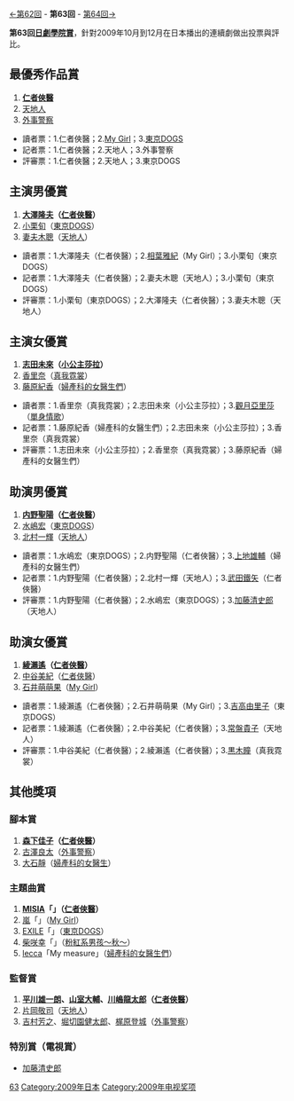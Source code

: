 {{noteTA
|G1=JP Show}}
[[第62回日劇學院賞名單|←第62回]] - '''第63回''' - [[第64回日劇學院賞名單|第64回→]]

'''第63回[[日劇學院賞|日劇學院賞]]'''，針對2009年10月到12月在日本播出的連續劇做出投票與評比。

==最優秀作品賞==
#'''[[仁者俠醫|仁者俠醫]]'''
#[[天地人|天地人]]
#[[外事警察|外事警察]]

*讀者票：1.仁者俠醫；2.[[My_Girl|My Girl]]；3.[[東京DOGS|東京DOGS]]
*記者票：1.仁者俠醫；2.天地人；3.外事警察
*評審票：1.仁者俠醫；2.天地人；3.東京DOGS

==主演男優賞==
#'''[[大澤隆夫|大澤隆夫]]（[[仁者俠醫|仁者俠醫]]）'''
#[[小栗旬|小栗旬]]（[[東京DOGS|東京DOGS]]）
#[[妻夫木聰|妻夫木聰]]（[[天地人|天地人]]）

*讀者票：1.大澤隆夫（仁者俠醫）；2.[[相葉雅紀|相葉雅紀]]（My Girl）；3.小栗旬（東京DOGS）
*記者票：1.大澤隆夫（仁者俠醫）；2.妻夫木聰（天地人）；3.小栗旬（東京DOGS）
*評審票：1.小栗旬（東京DOGS）；2.大澤隆夫（仁者俠醫）；3.妻夫木聰（天地人）

==主演女優賞==
#'''[[志田未來|志田未來]]（[[小公主莎拉|小公主莎拉]]）'''
#[[香里奈|香里奈]]（[[真我霓裳|真我霓裳]]）
#[[藤原紀香|藤原紀香]]（[[婦產科的女醫生們|婦產科的女醫生們]]）

*讀者票：1.香里奈（真我霓裳）；2.志田未來（小公主莎拉）；3.[[觀月亞里莎|觀月亞里莎]]（[[單身情歌|單身情歌]]）
*記者票：1.藤原紀香（婦產科的女醫生們）；2.志田未來（小公主莎拉）；3.香里奈（真我霓裳）
*評審票：1.志田未來（小公主莎拉）；2.香里奈（真我霓裳）；3.藤原紀香（婦產科的女醫生們）

==助演男優賞==
#'''[[内野聖陽|内野聖陽]]（[[仁者俠醫|仁者俠醫]]）'''
#[[水嶋宏|水嶋宏]]（[[東京DOGS|東京DOGS]]）
#[[北村一輝|北村一輝]]（[[天地人|天地人]]）

*讀者票：1.水嶋宏（東京DOGS）；2.内野聖陽（仁者俠醫）；3.[[上地雄輔|上地雄輔]]（婦產科的女醫生們）
*記者票：1.内野聖陽（仁者俠醫）；2.北村一輝（天地人）；3.[[武田鐵矢|武田鐵矢]]（仁者俠醫）
*評審票：1.内野聖陽（仁者俠醫）；2.水嶋宏（東京DOGS）；3.[[加藤清史郎|加藤清史郎]]（天地人）

==助演女優賞==
#'''[[綾瀨遙|綾瀨遙]]（[[仁者俠醫|仁者俠醫]]）'''
#[[中谷美紀|中谷美紀]]（[[仁者俠醫|仁者俠醫]]）
#[[石井萌萌果|石井萌萌果]]（[[My_Girl|My Girl]]）

*讀者票：1.綾瀨遙（仁者俠醫）；2.石井萌萌果（My Girl）；3.[[吉高由里子|吉高由里子]]（東京DOGS）
*記者票：1.綾瀨遙（仁者俠醫）；2.中谷美紀（仁者俠醫）；3.[[常盤貴子|常盤貴子]]（天地人）
*評審票：1.中谷美紀（仁者俠醫）；2.綾瀨遙（仁者俠醫）；3.[[黒木瞳|黒木瞳]]（真我霓裳）

==其他獎項==
===腳本賞===
#'''[[森下佳子|森下佳子]]（[[仁者俠醫|仁者俠醫]]）'''
#[[古澤良太|古澤良太]]（[[外事警察|外事警察]]） 
#[[大石靜|大石靜]]（[[婦產科的女醫生|婦產科的女醫生]]）

===主題曲賞===
#'''[[MISIA|MISIA]]「{{lang|ja|逢いたくて いま}}」（[[仁者俠醫|仁者俠醫]]）''' 
#[[嵐|嵐]]「{{lang|ja|マイガール}}」（[[My_Girl|My Girl]]） 
#[[EXILE|EXILE]]「{{lang|ja|ふたつの唇}}」（[[東京DOGS|東京DOGS]]）
#[[柴咲幸|柴咲幸]]「{{lang|ja|ラバソー}}」（[[粉紅系男孩|粉紅系男孩〜秋〜]]）
#[[lecca|lecca]]「My measure」（[[婦產科的女醫生們|婦產科的女醫生們]]）

===監督賞=== 
#'''[[平川雄一朗|平川雄一朗]]、[[山室大輔|山室大輔]]、[[川嶋龍太郎|川嶋龍太郎]]（[[仁者俠醫|仁者俠醫]]）''' 
#[[片岡敬司|片岡敬司]]（[[天地人|天地人]]） 
#[[吉村芳之|吉村芳之]]、[[堀切園健太郎|堀切園健太郎]]、[[梶原登城|梶原登城]]（[[外事警察|外事警察]]）

===特別賞（電視賞）===
*[[加藤清史郎|加藤清史郎]]

{{日劇學院賞名單}}
[[Category:日劇學院賞|63]]
[[Category:2009年日本|Category:2009年日本]]
[[Category:2009年电视奖项|Category:2009年电视奖项]]